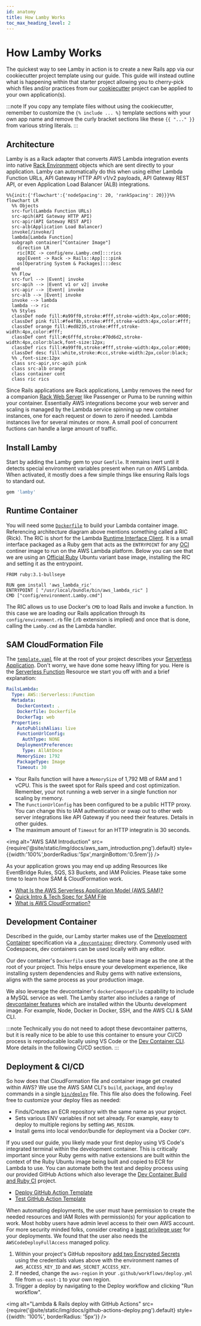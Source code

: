 ```yaml
---
id: anatomy
title: How Lamby Works
toc_max_heading_level: 2
---
```



# How Lamby Works

The quickest way to see Lamby in action is to create a new Rails app via our cookiecutter project template using our <DocLink id="quick-start" /> guide. This guide will instead outline what is happening within that starter project allowing you to cherry-pick which files and/or practices from our [cookiecutter](https://github.com/customink/lamby-cookiecutter) project can be applied to your own application(s). 

:::note
If you copy any template files without using the cookiecutter, remember to customize the `{% include ... %}` template sections with your own app name and remove the curly bracket  sections like these `{{ "..." }}` from various string literals.
:::

## Architecture 

Lamby is as a Rack adapter that converts AWS Lambda integration events into native [Rack Environment](https://github.com/rack/rack/blob/master/SPEC.rdoc) objects which are sent directly to your application. Lamby can automatically do this when using either Lambda Function URLs, API Gateway HTTP API v1/v2 payloads, API Gateway REST API, or even Application Load Balancer (ALB) integrations.

```mermaid
%%{init:{'flowchart':{'nodeSpacing': 20, 'rankSpacing': 20}}}%%
flowchart LR
  %% Objects
  src-furl(Lambda Function URLs)
  src-apih(API Gateway HTTP API)
  src-apir(API Gateway REST API)
  src-alb(Application Load Balancer)
  invoke[/invoke/]
  lambda[Lambda Function]
  subgraph container["Container Image"]
    direction LR
    ric[RIC -> config/env.Lamby.cmd]:::rics
    app[Event -> Rack -> Rails::App]:::pink
    os[Operatring System & Packages]:::desc
  end
  %% Flow
  src-furl --> |Event| invoke
  src-apih --> |Event v1 or v2| invoke
  src-apir --> |Event| invoke
  src-alb --> |Event| invoke
  invoke --> lambda
  lambda --> ric
  %% Styles
  classDef node fill:#a99ff0,stroke:#fff,stroke-width:4px,color:#000;
  classDef pink fill:#fe4f8b,stroke:#fff,stroke-width:4px,color:#fff;
  classDef orange fill:#ed8235,stroke:#fff,stroke-width:4px,color:#fff;
  classDef cont fill:#c6fffd,stroke:#70d6d2,stroke-width:4px,color:black,font-size:12px;
  classDef rics fill:#a99ff0,stroke:#fff,stroke-width:4px,color:#000;
  classDef desc fill:white,stroke:#ccc,stroke-width:2px,color:black;
  %% ,font-size:12px
  class src-apir,src-apih pink
  class src-alb orange
  class container cont
  class ric rics
```

Since Rails applications are Rack applications, Lamby removes the need for a companion [Rack Web Server](https://github.com/rack/rack#supported-web-servers) like Passenger or Puma to be running within your container. Essentially AWS integrations become your web server and scaling is managed by the Lambda service spinning up new container instances, one for each request or down to zero if needed. Lambda instances live for several minutes or more. A small pool of concurrent fuctions can handle a large amount of traffic.

## Install Lamby

Start by adding the Lamby gem to your `Gemfile`. It remains inert until it detects special environment variables present when run on AWS Lambda. When activated, it mostly does a few simple things like ensuring Rails logs to standard out.

```ruby
gem 'lamby'
```

## Runtime Container

You will need some [`Dockerfile`](https://github.com/customink/lamby-cookiecutter/blob/master/%7B%7Bcookiecutter.project_name%7D%7D/Dockerfile) to build your Lambda container image. Referencing  architecture diagram above mentions something called a RIC (Rick). The RIC is short for the Lambda [Runtime Interface Client](https://github.com/aws/aws-lambda-ruby-runtime-interface-client). It is a small interface packaged as a Ruby gem that acts as the `ENTRYPOINT` for any [OCI](https://opencontainers.org) continer image to run on the AWS Lambda platform. Below you can see that we are using an [Official Ruby](https://hub.docker.com/_/ruby) Ubuntu variant base image, installing the RIC and setting it as the entrypoint.

```docker title="Dockerfile"
FROM ruby:3.1-bullseye

RUN gem install 'aws_lambda_ric'
ENTRYPOINT [ "/usr/local/bundle/bin/aws_lambda_ric" ]
CMD ["config/environment.Lamby.cmd"]
```

The RIC allows us to use Docker's `CMD` to load Rails and invoke a function. In this case we are loading our Rails application through its `config/environment.rb` file (.rb extension is implied) and once that is done, calling the `Lamby.cmd` as the Lambda handler.

## SAM CloudFormation File

The [`template.yaml`](https://github.com/customink/lamby-cookiecutter/blob/master/%7B%7Bcookiecutter.project_name%7D%7D/template.yaml) file at the root of your project describes your [Serverless Application](https://docs.aws.amazon.com/serverless-application-model/latest/developerguide/what-is-sam.html). Don't worry, we have done some heavy lifting for you. Here is the [Serverless Function](https://docs.aws.amazon.com/serverless-application-model/latest/developerguide/sam-resource-function.html) Resource we start you off with and a brief explanation:

```yaml title="template.yaml"
RailsLambda:
  Type: AWS::Serverless::Function
  Metadata:
    DockerContext: .
    Dockerfile: Dockerfile
    DockerTag: web
  Properties:
    AutoPublishAlias: live
    FunctionUrlConfig:
      AuthType: NONE
    DeploymentPreference:
      Type: AllAtOnce
    MemorySize: 1792
    PackageType: Image
    Timeout: 30
```

- Your Rails function will have a `MemorySize` of 1,792 MB of RAM and 1 vCPU. This is the sweet spot for Rails speed and cost optimization. Remember, your not running a web server in a single function nor scaling by memory.
- The `FunctionUrlConfig` has been configured to be a public HTTP proxy. You can change this to IAM authentication or swap out to other web server integrations like API Gateway if you need their features. Details in other guides.
- The maximum amount of `Timeout` for an HTTP integratin is 30 seconds.

<img alt="AWS SAM Introduction" src={require('@site/static/img/docs/aws_sam_introduction.png').default} style={{width:'100%',borderRadius:'5px',marginBottom:'0.5rem'}} />

As your application grows you may end up adding Resources like EventBridge Rules, SQS, S3 Buckets, and IAM Policies. Please take some time to learn how SAM & CloudFormation work.

- [What Is the AWS Serverless Application Model (AWS SAM)?](https://docs.aws.amazon.com/serverless-application-model/latest/developerguide/what-is-sam.html)
- [Quick Intro & Tech Spec for SAM File](https://github.com/awslabs/serverless-application-model/blob/master/versions/2016-10-31.md)
- [What is AWS CloudFormation?](https://docs.aws.amazon.com/AWSCloudFormation/latest/UserGuide/Welcome.html)

## Development Container

Described in the <DocLink id="quick-start" /> guide, our Lamby starter makes use of the [Development Container](https://containers.dev) specification via a [`.devcontainer`](https://github.com/customink/lamby-cookiecutter/tree/master/%7B%7Bcookiecutter.project_name%7D%7D/.devcontainer) directory. Commonly used with Codespaces, dev containers can be used locally with any editor. 

Our dev container's `Dockerfile` uses the same base image as the one at the root of your project. This helps ensure your development experience, like installing system dependencies and Ruby gems with native extensions, aligns with the same process as your production image.

We also leverage the devcontainer's `dockerComposeFile` capability to include a MySQL service as well. The Lamby starter also includes a range of [devcontainer features](https://containers.dev/features) which are installed within the Ubuntu development image. For example, Node, Docker in Docker, SSH, and the AWS CLI & SAM CLI. 

:::note
Technically you do not need to adopt these devcontainer patterns, but it is really nice to be able to use this container to ensure your CI/CD process is reproducable locally using VS Code or the [Dev Container CLI](https://github.com/devcontainers/cli). More details in the following CI/CD section.
:::

## Deployment & CI/CD

So how does that CloudFormation file and container image get created within AWS? We use the AWS SAM CLI's `build`, `package`, and `deploy` commands in a single [`bin/deploy`](https://github.com/customink/lamby-cookiecutter/blob/master/%7B%7Bcookiecutter.project_name%7D%7D/bin/deploy) file. This file also does the following. Feel free to customize your deploy files as needed: 

- Finds/Creates an ECR repository with the same name as your project.
- Sets various ENV variables if not set already. For example, easy to deploy to multiple regions by setting `AWS_REGION`.
- Install gems into local vendor/bundle for deployment via a Docker `COPY`.

If you used our <DocLink id="quick-start" /> guide, you likely made your first deploy using VS Code's integrated terminal within the development container. This is critically important since your Ruby gems with native extensions are built within the context of the Ruby Ubuntu image being built and copied to ECR for Lambda to use. You can automate both the test and deploy process using our provided GitHub Actions which also leverage the [Dev Container Build and Ruby CI](https://github.com/devcontainers/ci) project.

- [Deploy GitHub Action Template](https://github.com/customink/lamby-cookiecutter/blob/master/%7B%7Bcookiecutter.project_name%7D%7D/.github/workflows/deploy.yml)
- [Test GitHub Action Template](https://github.com/customink/lamby-cookiecutter/blob/master/%7B%7Bcookiecutter.project_name%7D%7D/.github/workflows/test.yml)

When automating deployments, the user must have permission to create the needed resources and IAM Roles with permission(s) for your application to work. Most hobby users have admin level access to their own AWS account. For more security minded folks, consider creating a [least privilege user](https://docs.aws.amazon.com/lambda/latest/dg/access-control-identity-based.html) for your deployments. We found that the user also needs the `AWSCodeDeployFullAccess` managed policy.


1. Within your project's GitHub repository [add two Encrypted Secrets](https://docs.github.com/en/actions/reference/encrypted-secrets) using the credentials values above with the environment names of `AWS_ACCESS_KEY_ID` and `AWS_SECRET_ACCESS_KEY`.
2. If needed, change the `aws-region` in your `.github/workflows/deploy.yml` file from `us-east-1` to your own region.
3. Trigger a deploy by navigating to the Deploy workflow and clicking "Run workflow".

<img alt="Lambda & Rails deploy with GitHub Actions" src={require('@site/static/img/docs/github-actions-deploy.png').default} style={{width: '100%', borderRadius: '5px'}} />
